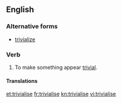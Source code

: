 ==English==

===Alternative forms===
* {{qualifier|US}} [[trivialize]]

===Verb===
{{en-verb|trivialis|es}}

# {{transitive|UK}} To make something appear [[trivial]].

====Translations====
{{trans-see|trivialize}}

[[et:trivialise]]
[[fr:trivialise]]
[[kn:trivialise]]
[[vi:trivialise]]